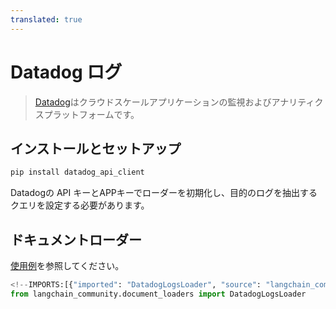 ```yaml
---
translated: true
---
```


# Datadog ログ

>[Datadog](https://www.datadoghq.com/)はクラウドスケールアプリケーションの監視およびアナリティクスプラットフォームです。

## インストールとセットアップ

```bash
pip install datadog_api_client
```

Datadogの API キーとAPPキーでローダーを初期化し、目的のログを抽出するクエリを設定する必要があります。

## ドキュメントローダー

[使用例](/docs/integrations/document_loaders/datadog_logs)を参照してください。

```python
<!--IMPORTS:[{"imported": "DatadogLogsLoader", "source": "langchain_community.document_loaders", "docs": "https://api.python.langchain.com/en/latest/document_loaders/langchain_community.document_loaders.datadog_logs.DatadogLogsLoader.html", "title": "Datadog Logs"}]-->
from langchain_community.document_loaders import DatadogLogsLoader
```
